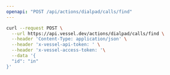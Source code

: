 ```yaml
---
openapi: "POST /api/actions/dialpad/calls/find"
---
```


<RequestExample>

```bash Request
curl --request POST \
  --url https://api.vessel.dev/actions/dialpad/calls/find \
  --header 'Content-Type: application/json' \
  --header 'x-vessel-api-token: ' \
  --header 'x-vessel-access-token: '\
  --data '{
  "id": "in"
}'
```

</RequestExample>
